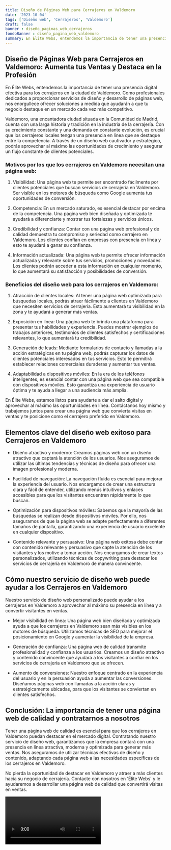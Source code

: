 ```yaml
---
title: Diseño de Páginas Web para Cerrajeros en Valdemoro
date: '2023-10-04'
tags: ['Diseño web', 'Cerrajeros', 'Valdemoro']
draft: false
banner : diseño_paginas_web_cerrajeros
fondoBanner : diseño_pagina_web_valdemoro
summary: En Élite Webs, entendemos la importancia de tener una presencia digital efectiva para los cerrajeros en la ciudad de Valdemoro. Como profesionales dedicados a proporcionar servicios de diseño y desarrollo de páginas web, nos enorgullece ofrecer soluciones a medida que ayudarán a que tu negocio destaque en un mercado cada vez más competitivo.
---
```


## Diseño de Páginas Web para Cerrajeros en Valdemoro: Aumenta tus Ventas y Destaca en la Profesión

En Élite Webs, entendemos la importancia de tener una presencia digital efectiva para los cerrajeros en la ciudad de Valdemoro. Como profesionales dedicados a proporcionar servicios de diseño y desarrollo de páginas web, nos enorgullece ofrecer soluciones a medida que ayudarán a que tu negocio destaque en un mercado cada vez más competitivo.

Valdemoro, una encantadora ciudad situada en la Comunidad de Madrid, cuenta con una larga historia y tradición en la industria de la cerrajería. Con su crecimiento constante y una demanda en constante evolución, es crucial que los cerrajeros locales tengan una presencia en línea que se destaque entre la competencia. A través de un diseño web cautivador y estratégico, podrás aprovechar al máximo las oportunidades de crecimiento y asegurar un flujo constante de clientes potenciales.

### Motivos por los que los cerrajeros en Valdemoro necesitan una página web:

1. Visibilidad: Una página web te permite ser encontrado fácilmente por clientes potenciales que buscan servicios de cerrajería en Valdemoro. Ser visible en los motores de búsqueda como Google aumenta tus oportunidades de conversión.

2. Competencia: En un mercado saturado, es esencial destacar por encima de la competencia. Una página web bien diseñada y optimizada te ayudará a diferenciarte y mostrar tus fortalezas y servicios únicos.

3. Credibilidad y confianza: Contar con una página web profesional y de calidad demuestra tu compromiso y seriedad como cerrajero en Valdemoro. Los clientes confían en empresas con presencia en línea y esto te ayudará a ganar su confianza.

4. Información actualizada: Una página web te permite ofrecer información actualizada y relevante sobre tus servicios, promociones y novedades. Los clientes podrán acceder a esta información en cualquier momento, lo que aumentará su satisfacción y posibilidades de conversión.

### Beneficios del diseño web para los cerrajeros en Valdemoro:

1. Atracción de clientes locales: Al tener una página web optimizada para búsquedas locales, podrás atraer fácilmente a clientes en Valdemoro que necesiten servicios de cerrajería. Esto aumentará tu visibilidad en la zona y te ayudará a generar más ventas.

2. Exposición en línea: Una página web te brinda una plataforma para presentar tus habilidades y experiencia. Puedes mostrar ejemplos de trabajos anteriores, testimonios de clientes satisfechos y certificaciones relevantes, lo que aumentará tu credibilidad.

3. Generación de leads: Mediante formularios de contacto y llamadas a la acción estratégicas en tu página web, podrás capturar los datos de clientes potenciales interesados en tus servicios. Esto te permitirá establecer relaciones comerciales duraderas y aumentar tus ventas.

4. Adaptabilidad a dispositivos móviles: En la era de los teléfonos inteligentes, es esencial contar con una página web que sea compatible con dispositivos móviles. Esto garantiza una experiencia de usuario óptima y te ayuda a llegar a una audiencia más amplia.

En Élite Webs, estamos listos para ayudarte a dar el salto digital y aprovechar al máximo las oportunidades en línea. Contáctanos hoy mismo y trabajemos juntos para crear una página web que convierta visitas en ventas y te posicione como el cerrajero preferido en Valdemoro.

<GifSeo />

<Cta />

## Elementos clave del diseño web exitoso para Cerrajeros en Valdemoro

- Diseño atractivo y moderno: Creamos páginas web con un diseño atractivo que captará la atención de los usuarios. Nos aseguramos de utilizar las últimas tendencias y técnicas de diseño para ofrecer una imagen profesional y moderna.

- Facilidad de navegación: La navegación fluida es esencial para mejorar la experiencia del usuario. Nos encargamos de crear una estructura clara y fácil de entender, utilizando menús intuitivos y enlaces accesibles para que los visitantes encuentren rápidamente lo que buscan.

- Optimización para dispositivos móviles: Sabemos que la mayoría de las búsquedas se realizan desde dispositivos móviles. Por ello, nos aseguramos de que la página web se adapte perfectamente a diferentes tamaños de pantalla, garantizando una experiencia de usuario excelente en cualquier dispositivo.

- Contenido relevante y persuasivo: Una página web exitosa debe contar con contenido relevante y persuasivo que capte la atención de los visitantes y los motive a tomar acción. Nos encargamos de crear textos personalizados, utilizando técnicas de copywriting para destacar los servicios de cerrajería en Valdemoro de manera convincente.

## Cómo nuestro servicio de diseño web puede ayudar a los Cerrajeros en Valdemoro

Nuestro servicio de diseño web personalizado puede ayudar a los cerrajeros en Valdemoro a aprovechar al máximo su presencia en línea y a convertir visitantes en ventas. 

- Mejor visibilidad en línea: Una página web bien diseñada y optimizada ayuda a que los cerrajeros en Valdemoro sean más visibles en los motores de búsqueda. Utilizamos técnicas de SEO para mejorar el posicionamiento en Google y aumentar la visibilidad de la empresa.

- Generación de confianza: Una página web de calidad transmite profesionalidad y confianza a los usuarios. Creamos un diseño atractivo y contenido convincente que ayudará a los visitantes a confiar en los servicios de cerrajería en Valdemoro que se ofrecen.

- Aumento de conversiones: Nuestro enfoque centrado en la experiencia del usuario y en la persuasión ayuda a aumentar las conversiones. Diseñamos páginas web con llamadas a la acción claras y estratégicamente ubicadas, para que los visitantes se conviertan en clientes satisfechos.

## Conclusión: La importancia de tener una página web de calidad y contratarnos a nosotros

Tener una página web de calidad es esencial para que los cerrajeros en Valdemoro puedan destacar en el mercado digital. Contratando nuestro servicio de diseño web, garantizamos que la empresa contará con una presencia en línea atractiva, moderna y optimizada para generar más ventas. Nos aseguramos de utilizar técnicas efectivas de diseño y contenido, adaptando cada página web a las necesidades específicas de los cerrajeros en Valdemoro.

No pierda la oportunidad de destacar en Valdemoro y atraer a más clientes hacia su negocio de cerrajería. Contacte con nosotros en 'Élite Webs' y le ayudaremos a desarrollar una página web de calidad que convertirá visitas en ventas.

<Video />

<CtaBot job='Cerrajeros' city='Valdemoro'/>

<Gmaps query='Valdemoro+españa+maps' />
